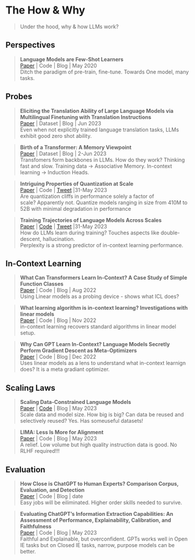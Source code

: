 # The How & Why
> Under the hood, why & how LLMs work?

## Perspectives
> **Language Models are Few-Shot Learners **\
[Paper](https://arxiv.org/abs/2005.14165) | Code | Blog | May 2020 \
Ditch the paradigm of pre-train, fine-tune. Towards One model, many tasks.

## Probes

>**Eliciting the Translation Ability of Large Language Models via Multilingual Finetuning with Translation Instructions ** \
[Paper](https://arxiv.org/abs/2305.15083) | Dataset | Blog | Jun 2023 \
Even when not explicitly trained language translation tasks, LLMs exhibit good zero shot ability.


>**Birth of a Transformer: A Memory Viewpoint ** \
[Paper](https://arxiv.org/abs/2306.00802) | Dataset | Blog | 2-Jun 2023 \
Transfomers form backbones in LLMs. How do they work? Thinking fast and slow.
Training data -> Associative Memory. In-context learning ->  Induction Heads.

>**Intriguing Properties of Quantization at Scale ** \
[Paper](https://arxiv.org/abs/2305.19268) | Code | [Tweet](https://twitter.com/sarahookr/status/1663925847890497539?s=20) |31-May 2023 \
Are quantization cliffs in performance solely a factor of scale?\ Apparently not. Quantize models ranging in size from 410M to 52B with minimal degradation in performance

>**Training Trajectories of Language Models Across Scales ** \
[Paper](https://arxiv.org/abs/2212.09803) | [Code](https://github.com/xiamengzhou/training_trajectory_analysis) | [Tweet](https://twitter.com/xiamengzhou/status/1663742017568899073?s=20) |31-May 2023 \
How do LLMs learn during training? Touches aspects like double-descent, hallucination.\
Perplexity is a strong predictor of in-context learning performance.

## In-Context Learning

> **What Can Transformers Learn In-Context? A Case Study of Simple Function Classes **\
[Paper](https://arxiv.org/abs/2208.01066) | Code | Blog | Aug 2022 \
Using Linear models as a probing device - shows what ICL does?

> **What learning algorithm is in-context learning? Investigations with linear models **\
[Paper](https://arxiv.org/abs/2211.15661) | Code | Blog | Nov 2022 \
in-context learning recovers standard algorithms in linear model setup. 

> **Why Can GPT Learn In-Context? Language Models Secretly Perform Gradient Descent as Meta-Optimizers **\
[Paper](https://arxiv.org/abs/2212.10559v2) | Code | Blog | Dec 2022 \
Uses linear models as a lens to understand what in-context learnign does? It is a meta gradiant optimizer.

## Scaling Laws

> **Scaling Data-Constrained Language Models **\
[Paper](https://arxiv.org/abs/2305.16264) | [Code](https://github.com/huggingface/datablations) | Blog | May 2023 \
Scale data and model size. How big is big? Can data be reused and selectively reused? Yes. Has someuseful datasets! 

> **LIMA: Less Is More for Alignment **\
[Paper](https://arxiv.org/abs/2305.11206) | Code | Blog | May 2023 \
A relief. Low volume but high quality instruction data is good. No RLHF required!!!

## Evaluation
> **How Close is ChatGPT to Human Experts? Comparison Corpus, Evaluation, and Detection **\
[Paper](https://arxiv.org/abs/2301.07597) | Code | Blog | date \
Easy jobs will be eiliminated. Higher order skills needed to survive. 

> **Evaluating ChatGPT's Information Extraction Capabilities: An Assessment of Performance, Explainability, Calibration, and Faithfulness **\
[Paper](https://arxiv.org/abs/2304.11633) | Code | Blog | May 2023 \
Faithful and Explainable, but overconfident. GPTs works well in Open IE tasks but on Closed IE tasks, narrow, purpose models can be better.